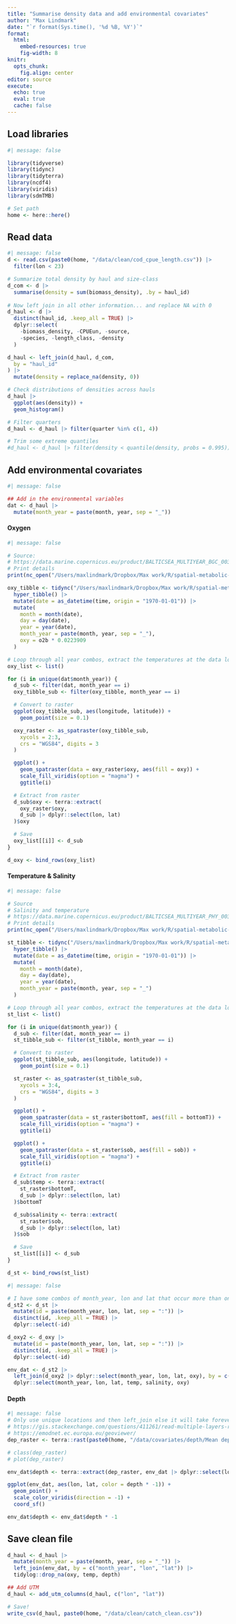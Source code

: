 ```yaml
---
title: "Summarise density data and add environmental covariates"
author: "Max Lindmark"
date: "`r format(Sys.time(), '%d %B, %Y')`"
format: 
  html:
    embed-resources: true
    fig-width: 8
knitr: 
  opts_chunk:
    fig.align: center
editor: source
execute: 
  echo: true
  eval: true
  cache: false
---
```


## Load libraries

```r
#| message: false

library(tidyverse)
library(tidync)
library(tidyterra)
library(ncdf4)
library(viridis)
library(sdmTMB)

# Set path
home <- here::here()
```

## Read data

```r
#| message: false
d <- read.csv(paste0(home, "/data/clean/cod_cpue_length.csv")) |>
  filter(lon < 23)

# Summarize total density by haul and size-class
d_com <- d |>
  summarise(density = sum(biomass_density), .by = haul_id)
  
# Now left join in all other information... and replace NA with 0
d_haul <- d |>
  distinct(haul_id, .keep_all = TRUE) |>
  dplyr::select(
    -biomass_density, -CPUEun, -source,
    -species, -length_class, -density
  )

d_haul <- left_join(d_haul, d_com,
  by = "haul_id"
) |>
  mutate(density = replace_na(density, 0))

# Check distributions of densities across hauls
d_haul |>
  ggplot(aes(density)) +
  geom_histogram()

# Filter quarters
d_haul <- d_haul |> filter(quarter %in% c(1, 4))

# Trim some extreme quantiles
#d_haul <- d_haul |> filter(density < quantile(density, probs = 0.995))
```

## Add environmental covariates

```r
#| message: false

## Add in the environmental variables
dat <- d_haul |>
  mutate(month_year = paste(month, year, sep = "_"))
```

#### Oxygen

```r
#| message: false

# Source:
# https://data.marine.copernicus.eu/product/BALTICSEA_MULTIYEAR_BGC_003_012/download?dataset=cmems_mod_bal_bgc_my_P1M-m_202303
# Print details
print(nc_open("/Users/maxlindmark/Dropbox/Max work/R/spatial-metabolic-index/data/covariates/cmems_mod_bal_bgc_my_P1M-m_1742291088556.nc"))

oxy_tibble <- tidync("/Users/maxlindmark/Dropbox/Max work/R/spatial-metabolic-index/data/covariates/cmems_mod_bal_bgc_my_P1M-m_1742291088556.nc") |>
  hyper_tibble() |>
  mutate(date = as_datetime(time, origin = "1970-01-01")) |>
  mutate(
    month = month(date),
    day = day(date),
    year = year(date),
    month_year = paste(month, year, sep = "_"),
    oxy = o2b * 0.0223909
  )

# Loop through all year combos, extract the temperatures at the data locations
oxy_list <- list()

for (i in unique(dat$month_year)) {
  d_sub <- filter(dat, month_year == i)
  oxy_tibble_sub <- filter(oxy_tibble, month_year == i)

  # Convert to raster
  ggplot(oxy_tibble_sub, aes(longitude, latitude)) +
    geom_point(size = 0.1)

  oxy_raster <- as_spatraster(oxy_tibble_sub,
    xycols = 2:3,
    crs = "WGS84", digits = 3
  )

  ggplot() +
    geom_spatraster(data = oxy_raster$oxy, aes(fill = oxy)) +
    scale_fill_viridis(option = "magma") +
    ggtitle(i)

  # Extract from raster
  d_sub$oxy <- terra::extract(
    oxy_raster$oxy,
    d_sub |> dplyr::select(lon, lat)
  )$oxy

  # Save
  oxy_list[[i]] <- d_sub
}

d_oxy <- bind_rows(oxy_list)
```

#### Temperature & Salinity

```r
#| message: false

# Source
# Salinity and temperature
# https://data.marine.copernicus.eu/product/BALTICSEA_MULTIYEAR_PHY_003_011/download?dataset=cmems_mod_bal_phy_my_P1M-m_202303
# Print details
print(nc_open("/Users/maxlindmark/Dropbox/Max work/R/spatial-metabolic-index/data/covariates/cmems_mod_bal_phy_my_P1M-m_1742290961273.nc"))

st_tibble <- tidync("/Users/maxlindmark/Dropbox/Max work/R/spatial-metabolic-index/data/covariates/cmems_mod_bal_phy_my_P1M-m_1742290961273.nc") |>
  hyper_tibble() |>
  mutate(date = as_datetime(time, origin = "1970-01-01")) |>
  mutate(
    month = month(date),
    day = day(date),
    year = year(date),
    month_year = paste(month, year, sep = "_")
  )

# Loop through all year combos, extract the temperatures at the data locations
st_list <- list()

for (i in unique(dat$month_year)) {
  d_sub <- filter(dat, month_year == i)
  st_tibble_sub <- filter(st_tibble, month_year == i)

  # Convert to raster
  ggplot(st_tibble_sub, aes(longitude, latitude)) +
    geom_point(size = 0.1)

  st_raster <- as_spatraster(st_tibble_sub,
    xycols = 3:4,
    crs = "WGS84", digits = 3
  )

  ggplot() +
    geom_spatraster(data = st_raster$bottomT, aes(fill = bottomT)) +
    scale_fill_viridis(option = "magma") +
    ggtitle(i)

  ggplot() +
    geom_spatraster(data = st_raster$sob, aes(fill = sob)) +
    scale_fill_viridis(option = "magma") +
    ggtitle(i)

  # Extract from raster
  d_sub$temp <- terra::extract(
    st_raster$bottomT,
    d_sub |> dplyr::select(lon, lat)
  )$bottomT

  d_sub$salinity <- terra::extract(
    st_raster$sob,
    d_sub |> dplyr::select(lon, lat)
  )$sob

  # Save
  st_list[[i]] <- d_sub
}

d_st <- bind_rows(st_list)
```

```r
#| message: false

# I have some combos of month_year, lon and lat that occur more than once in different haul_ids ...
d_st2 <- d_st |>
  mutate(id = paste(month_year, lon, lat, sep = ":")) |>
  distinct(id, .keep_all = TRUE) |>
  dplyr::select(-id)

d_oxy2 <- d_oxy |>
  mutate(id = paste(month_year, lon, lat, sep = ":")) |>
  distinct(id, .keep_all = TRUE) |>
  dplyr::select(-id)

env_dat <- d_st2 |>
  left_join(d_oxy2 |> dplyr::select(month_year, lon, lat, oxy), by = c("month_year", "lon", "lat")) |>
  dplyr::select(month_year, lon, lat, temp, salinity, oxy)
```

#### Depth

```r
#| message: false
# Only use unique locations and then left_join else it will take forever
# https://gis.stackexchange.com/questions/411261/read-multiple-layers-raster-from-ncdf-file-using-terra-package
# https://emodnet.ec.europa.eu/geoviewer/
dep_raster <- terra::rast(paste0(home, "/data/covariates/depth/Mean depth natural colour (with land).nc"))

# class(dep_raster)
# plot(dep_raster)

env_dat$depth <- terra::extract(dep_raster, env_dat |> dplyr::select(lon, lat))$elevation

ggplot(env_dat, aes(lon, lat, color = depth * -1)) +
  geom_point() +
  scale_color_viridis(direction = -1) +
  coord_sf()

env_dat$depth <- env_dat$depth * -1
```

## Save clean file

```r
d_haul <- d_haul |>
  mutate(month_year = paste(month, year, sep = "_")) |>
  left_join(env_dat, by = c("month_year", "lon", "lat")) |>
  tidylog::drop_na(oxy, temp, depth)

## Add UTM
d_haul <- add_utm_columns(d_haul, c("lon", "lat"))

# Save!
write_csv(d_haul, paste0(home, "/data/clean/catch_clean.csv"))
```

